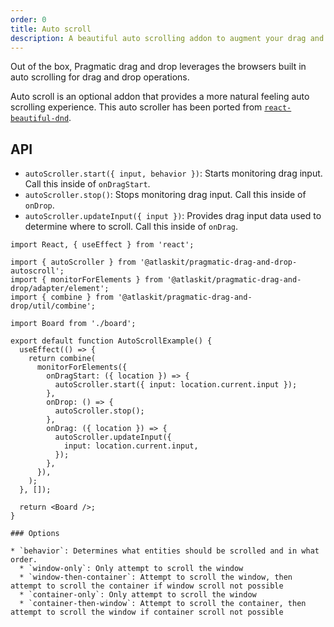 ```yaml
---
order: 0
title: Auto scroll
description: A beautiful auto scrolling addon to augment your drag and drop experience.
---
```


Out of the box, Pragmatic drag and drop leverages the browsers built in auto scrolling for drag and drop operations.

Auto scroll is an optional addon that provides a more natural feeling auto scrolling experience.
This auto scroller has been ported from [`react-beautiful-dnd`](https://github.com/atlassian/react-beautiful-dnd).

## API

- `autoScroller.start({ input, behavior })`: Starts monitoring drag input. Call this inside of `onDragStart`.
- `autoScroller.stop()`: Stops monitoring drag input. Call this inside of `onDrop`.
- `autoScroller.updateInput({ input })`: Provides drag input data used to determine where to scroll. Call this inside of `onDrag`.

```tsx
import React, { useEffect } from 'react';

import { autoScroller } from '@atlaskit/pragmatic-drag-and-drop-autoscroll';
import { monitorForElements } from '@atlaskit/pragmatic-drag-and-drop/adapter/element';
import { combine } from '@atlaskit/pragmatic-drag-and-drop/util/combine';

import Board from './board';

export default function AutoScrollExample() {
  useEffect(() => {
    return combine(
      monitorForElements({
        onDragStart: ({ location }) => {
          autoScroller.start({ input: location.current.input });
        },
        onDrop: () => {
          autoScroller.stop();
        },
        onDrag: ({ location }) => {
          autoScroller.updateInput({
            input: location.current.input,
          });
        },
      }),
    );
  }, []);

  return <Board />;
}

### Options

* `behavior`: Determines what entities should be scrolled and in what order.
  * `window-only`: Only attempt to scroll the window
  * `window-then-container`: Attempt to scroll the window, then attempt to scroll the container if window scroll not possible
  * `container-only`: Only attempt to scroll the window
  * `container-then-window`: Attempt to scroll the container, then attempt to scroll the window if container scroll not possible
```
